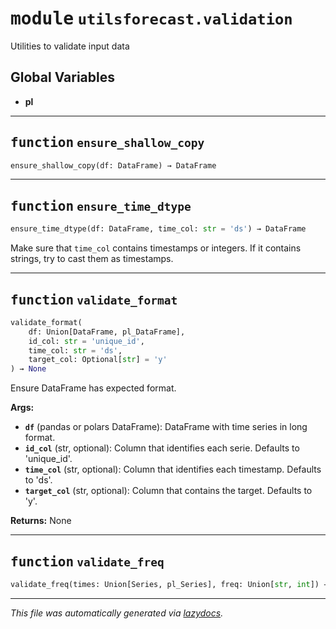 



# <kbd>module</kbd> `utilsforecast.validation`
Utilities to validate input data 

**Global Variables**
---------------
- **pl**

---



## <kbd>function</kbd> `ensure_shallow_copy`

```python
ensure_shallow_copy(df: DataFrame) → DataFrame
```






---



## <kbd>function</kbd> `ensure_time_dtype`

```python
ensure_time_dtype(df: DataFrame, time_col: str = 'ds') → DataFrame
```

Make sure that `time_col` contains timestamps or integers. If it contains strings, try to cast them as timestamps. 


---



## <kbd>function</kbd> `validate_format`

```python
validate_format(
    df: Union[DataFrame, pl_DataFrame],
    id_col: str = 'unique_id',
    time_col: str = 'ds',
    target_col: Optional[str] = 'y'
) → None
```

Ensure DataFrame has expected format. 



**Args:**
 
 - <b>`df`</b> (pandas or polars DataFrame):  DataFrame with time series in long format. 
 - <b>`id_col`</b> (str, optional):  Column that identifies each serie. Defaults to 'unique_id'. 
 - <b>`time_col`</b> (str, optional):  Column that identifies each timestamp. Defaults to 'ds'. 
 - <b>`target_col`</b> (str, optional):  Column that contains the target. Defaults to 'y'. 



**Returns:**
 None 


---



## <kbd>function</kbd> `validate_freq`

```python
validate_freq(times: Union[Series, pl_Series], freq: Union[str, int]) → None
```








---

_This file was automatically generated via [lazydocs](https://github.com/ml-tooling/lazydocs)._
